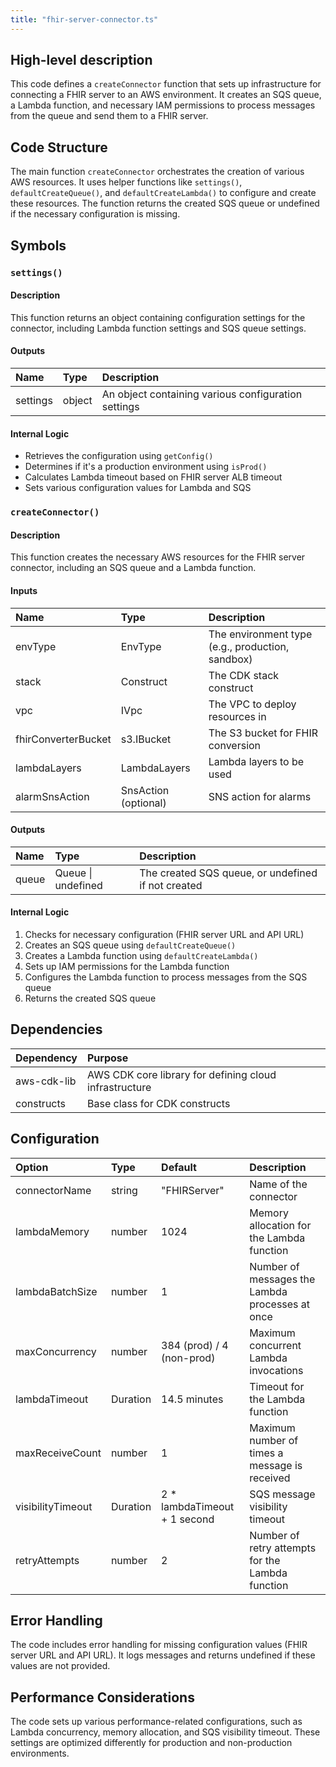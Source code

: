 ```yaml
---
title: "fhir-server-connector.ts"
---
```


## High-level description
This code defines a `createConnector` function that sets up infrastructure for connecting a FHIR server to an AWS environment. It creates an SQS queue, a Lambda function, and necessary IAM permissions to process messages from the queue and send them to a FHIR server.

## Code Structure
The main function `createConnector` orchestrates the creation of various AWS resources. It uses helper functions like `settings()`, `defaultCreateQueue()`, and `defaultCreateLambda()` to configure and create these resources. The function returns the created SQS queue or undefined if the necessary configuration is missing.

## Symbols

### `settings()`
#### Description
This function returns an object containing configuration settings for the connector, including Lambda function settings and SQS queue settings.

#### Outputs
| Name | Type | Description |
|:-----|:-----|:------------|
| settings | object | An object containing various configuration settings |

#### Internal Logic
- Retrieves the configuration using `getConfig()`
- Determines if it's a production environment using `isProd()`
- Calculates Lambda timeout based on FHIR server ALB timeout
- Sets various configuration values for Lambda and SQS

### `createConnector()`
#### Description
This function creates the necessary AWS resources for the FHIR server connector, including an SQS queue and a Lambda function.

#### Inputs
| Name | Type | Description |
|:-----|:-----|:------------|
| envType | EnvType | The environment type (e.g., production, sandbox) |
| stack | Construct | The CDK stack construct |
| vpc | IVpc | The VPC to deploy resources in |
| fhirConverterBucket | s3.IBucket | The S3 bucket for FHIR conversion |
| lambdaLayers | LambdaLayers | Lambda layers to be used |
| alarmSnsAction | SnsAction (optional) | SNS action for alarms |

#### Outputs
| Name | Type | Description |
|:-----|:-----|:------------|
| queue | Queue \| undefined | The created SQS queue, or undefined if not created |

#### Internal Logic
1. Checks for necessary configuration (FHIR server URL and API URL)
2. Creates an SQS queue using `defaultCreateQueue()`
3. Creates a Lambda function using `defaultCreateLambda()`
4. Sets up IAM permissions for the Lambda function
5. Configures the Lambda function to process messages from the SQS queue
6. Returns the created SQS queue

## Dependencies
| Dependency | Purpose |
|:-----------|:--------|
| aws-cdk-lib | AWS CDK core library for defining cloud infrastructure |
| constructs | Base class for CDK constructs |

## Configuration
| Option | Type | Default | Description |
|:-------|:-----|:--------|:------------|
| connectorName | string | "FHIRServer" | Name of the connector |
| lambdaMemory | number | 1024 | Memory allocation for the Lambda function |
| lambdaBatchSize | number | 1 | Number of messages the Lambda processes at once |
| maxConcurrency | number | 384 (prod) / 4 (non-prod) | Maximum concurrent Lambda invocations |
| lambdaTimeout | Duration | 14.5 minutes | Timeout for the Lambda function |
| maxReceiveCount | number | 1 | Maximum number of times a message is received |
| visibilityTimeout | Duration | 2 * lambdaTimeout + 1 second | SQS message visibility timeout |
| retryAttempts | number | 2 | Number of retry attempts for the Lambda function |

## Error Handling
The code includes error handling for missing configuration values (FHIR server URL and API URL). It logs messages and returns undefined if these values are not provided.

## Performance Considerations
The code sets up various performance-related configurations, such as Lambda concurrency, memory allocation, and SQS visibility timeout. These settings are optimized differently for production and non-production environments.